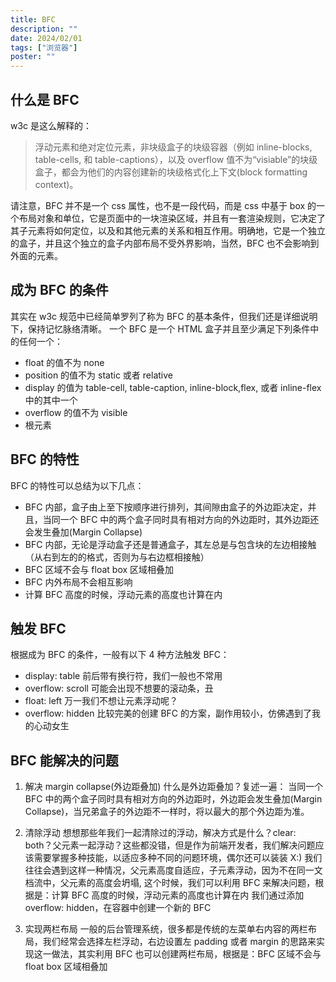 ```yaml
---
title: BFC
description: ""
date: 2024/02/01
tags: ["浏览器"]
poster: ""
---
```


## 什么是 BFC

w3c 是这么解释的：

> 浮动元素和绝对定位元素，非块级盒子的块级容器（例如 inline-blocks, table-cells, 和 table-captions），以及 overflow 值不为“visiable”的块级盒子，都会为他们的内容创建新的块级格式化上下文(block formatting context)。

请注意，BFC 并不是一个 css 属性，也不是一段代码，而是 css 中基于 box 的一个布局对象和单位，它是页面中的一块渲染区域，并且有一套渲染规则，它决定了其子元素将如何定位，以及和其他元素的关系和相互作用。明确地，它是一个独立的盒子，并且这个独立的盒子内部布局不受外界影响，当然，BFC 也不会影响到外面的元素。

## 成为 BFC 的条件

其实在 w3c 规范中已经简单罗列了称为 BFC 的基本条件，但我们还是详细说明下，保持记忆脉络清晰。
一个 BFC 是一个 HTML 盒子并且至少满足下列条件中的任何一个：

- float 的值不为 none
- position 的值不为 static 或者 relative
- display 的值为 table-cell, table-caption, inline-block,flex, 或者 inline-flex 中的其中一个
- overflow 的值不为 visible
- 根元素

## BFC 的特性

BFC 的特性可以总结为以下几点：

- BFC 内部，盒子由上至下按顺序进行排列，其间隙由盒子的外边距决定，并且，当同一个 BFC 中的两个盒子同时具有相对方向的外边距时，其外边距还会发生叠加(Margin Collapse)
- BFC 内部，无论是浮动盒子还是普通盒子，其左总是与包含块的左边相接触（从右到左的的格式，否则为与右边框相接触）
- BFC 区域不会与 float box 区域相叠加
- BFC 内外布局不会相互影响
- 计算 BFC 高度的时候，浮动元素的高度也计算在内

## 触发 BFC

根据成为 BFC 的条件，一般有以下 4 种方法触发 BFC：

- display: table 前后带有换行符，我们一般也不常用
- overflow: scroll 可能会出现不想要的滚动条，丑
- float: left 万一我们不想让元素浮动呢？
- overflow: hidden 比较完美的创建 BFC 的方案，副作用较小，仿佛遇到了我的心动女生

## BFC 能解决的问题

1. 解决 margin collapse(外边距叠加)
   什么是外边距叠加？复述一遍： 当同一个 BFC 中的两个盒子同时具有相对方向的外边距时，外边距会发生叠加(Margin Collapse)，当兄弟盒子的外边距不一样时，将以最大的那个外边距为准。

2. 清除浮动
   想想那些年我们一起清除过的浮动，解决方式是什么？clear: both？父元素一起浮动？这些都没错，但是作为前端开发者，我们解决问题应该需要掌握多种技能，以适应多种不同的问题环境，偶尔还可以装装 X:)
   我们往往会遇到这样一种情况，父元素高度自适应，子元素浮动，因为不在同一文档流中，父元素的高度会坍塌, 这个时候，我们可以利用 BFC 来解决问题，根据是：计算 BFC 高度的时候，浮动元素的高度也计算在内
   我们通过添加 overflow: hidden，在容器中创建一个新的 BFC

3. 实现两栏布局
   一般的后台管理系统，很多都是传统的左菜单右内容的两栏布局，我们经常会选择左栏浮动，右边设置左 padding 或者 margin 的思路来实现这一做法，其实利用 BFC 也可以创建两栏布局，根据是：BFC 区域不会与 float box 区域相叠加
